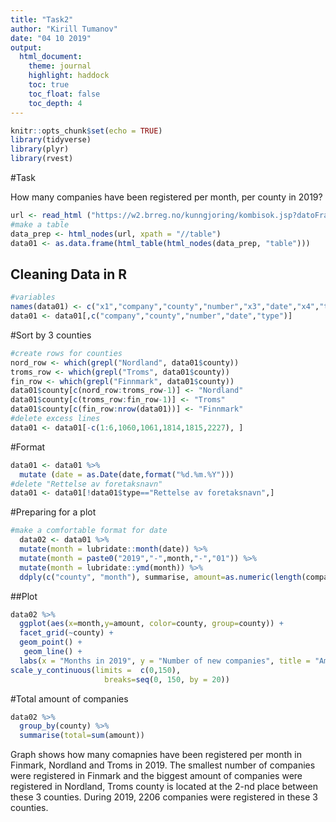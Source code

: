 ```yaml
---
title: "Task2"
author: "Kirill Tumanov"
date: "04 10 2019"
output: 
  html_document:
    theme: journal
    highlight: haddock
    toc: true
    toc_float: false
    toc_depth: 4
---
```


```r
knitr::opts_chunk$set(echo = TRUE)
library(tidyverse)
library(plyr)
library(rvest)
```
#Task

How many companies have been registered per month, per county in 2019?
```r
url <- read_html ("https://w2.brreg.no/kunngjoring/kombisok.jsp?datoFra=01.01.2019&datoTil=25.09.2019&id_region=100&id_fylke=-+-+-&id_niva1=2&id_bransje1=0")
#make a table
data_prep <- html_nodes(url, xpath = "//table")
data01 <- as.data.frame(html_table(html_nodes(data_prep, "table"))) 
```

## Cleaning Data in R
```r
#variables
names(data01) <- c("x1","company","county","number","x3","date","x4","type","x5")
data01 <- data01[,c("company","county","number","date","type")]
```

#Sort by 3 counties
```r
#create rows for counties
nord_row <- which(grepl("Nordland", data01$county))
troms_row <- which(grepl("Troms", data01$county))
fin_row <- which(grepl("Finnmark", data01$county))
data01$county[c(nord_row:troms_row-1)] <- "Nordland"
data01$county[c(troms_row:fin_row-1)] <- "Troms"
data01$county[c(fin_row:nrow(data01))] <- "Finnmark"
#delete excess lines
data01 <- data01[-c(1:6,1060,1061,1814,1815,2227), ]
```

#Format
```r
data01 <- data01 %>%
  mutate (date = as.Date(date,format("%d.%m.%Y")))
#delete "Rettelse av foretaksnavn"
data01 <- data01[!data01$type=="Rettelse av foretaksnavn",]
```

#Preparing for a plot
```r
#make a comfortable format for date
  data02 <- data01 %>%
  mutate(month = lubridate::month(date)) %>%
  mutate(month = paste0("2019","-",month,"-","01")) %>%
  mutate(month = lubridate::ymd(month)) %>%
  ddply(c("county", "month"), summarise, amount=as.numeric(length(company)))

```

##Plot
```r
data02 %>%
  ggplot(aes(x=month,y=amount, color=county, group=county)) +
  facet_grid(~county) +
  geom_point() +
   geom_line() +
  labs(x = "Months in 2019", y = "Number of new companies", title = "Amount of new companies registered per month, per county in 2019") +
scale_y_continuous(limits =  c(0,150),
                     breaks=seq(0, 150, by = 20))
```

#Total amount of companies
```r
data02 %>%
  group_by(county) %>%
  summarise(total=sum(amount))
```


Graph shows how many comapnies have been registered per month in Finmark, Nordland and Troms in 2019. The smallest number of companies were registered in Finmark and the biggest amount of companies were registered in Nordland, Troms county is located at the 2-nd place between these 3 counties. During 2019, 2206 companies were registered in these 3 counties.

